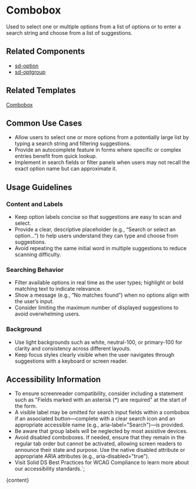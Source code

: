 


# Combobox

Used to select one or multiple options from a list of options or to enter a search string and choose from a list of suggestions.

<DefaultStory />

<DocumentationLinks storybookLink="${storybookLink}" figmaLibrary="${figmaLibrary}" figmaDocs="${figmaDocs}" />

## Related Components

- [sd-option](?path=/docs/components-sd-option--docs)
- [sd-optgroup](?path=/docs/components-sd-optgroup--docs)

## Related Templates

[Combobox](?path=/docs/templates-combobox--docs)

## Common Use Cases

- Allow users to select one or more options from a potentially large list by typing a search string and filtering suggestions.
- Provide an autocomplete feature in forms where specific or complex entries benefit from quick lookup.
- Implement in search fields or filter panels when users may not recall the exact option name but can approximate it.

## Usage Guidelines

### Content and Labels

- Keep option labels concise so that suggestions are easy to scan and select.
- Provide a clear, descriptive placeholder (e.g., “Search or select an option…”) to help users understand they can type and choose from suggestions.
- Avoid repeating the same initial word in multiple suggestions to reduce scanning difficulty.

### Searching Behavior

- Filter available options in real time as the user types; highlight or bold matching text to indicate relevance.
- Show a message (e.g., “No matches found”) when no options align with the user’s input.
- Consider limiting the maximum number of displayed suggestions to avoid overwhelming users.

### Background

- Use light backgrounds such as white, neutral-100, or primary-100 for clarity and consistency across different layouts.
- Keep focus styles clearly visible when the user navigates through suggestions with a keyboard or screen reader.

## Accessibility Information

- To ensure screenreader compatibility, consider including a statement such as "Fields marked with an asterisk (\*) are required" at the start of the form.
- A visible label may be omitted for search input fields within a combobox if an associated button—complete with a clear search icon and an appropriate accessible name (e.g., aria-label="Search")—is provided.
- Be aware that group labels will be neglected by most assistive devices.
- Avoid disabled comboboxes. If needed, ensure that they remain in the regular tab order but cannot be activated, allowing screen readers to announce their state and purpose. Use the native disabled attribute or appropriate ARIA attributes (e.g., aria-disabled="true").
- Visit <sd-link href="https://www.figma.com/design/YDktJcseQIIQbsuCpoKS4V/Component-Docs?node-id=10708-5011&t=Z1FxSGWkmXG5r5sw-4" target="_blank">Solid DS Best Practices for WCAG Compliance</sd-link> to learn more about our accessibility standards.`;

<Meta title="Components/sd-combobox/Overview" />

<OverviewFormatter story={ComboboxStories.Default}>{content}</OverviewFormatter>
